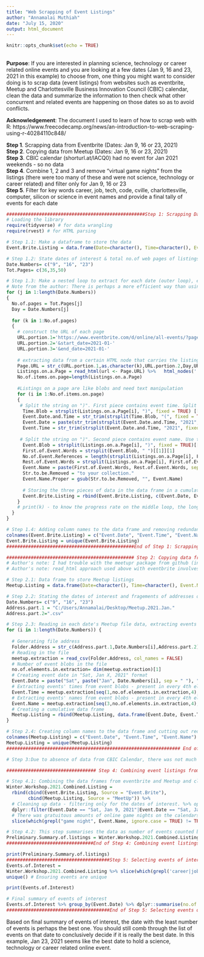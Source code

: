 ```yaml
---
title: "Web Scrapping of Event Listings"
author: "Annamalai Muthiah"
date: "July 15, 2020"
output: html_document
---
```


```r
knitr::opts_chunk$set(echo = TRUE)
```
## 

**Purpose**: If you are interested in planning science, technology or career related online events and you are looking at a few dates (Jan 9, 16 and 23, 2021 in this example) to choose from, one thing you might want to consider doing is to scrap data (event listings) from websites such as eventbrite, Meetup and Charlottesville Business Innovation Council (CBIC) calendar, clean the data and summarize the information to then check what other concurrent and related events are happening on those dates so as to avoid conflicts.

**Acknowledgement**: The document I used to learn of how to scrap web with R:  https://www.freecodecamp.org/news/an-introduction-to-web-scraping-using-r-40284110c848/

**Step 1**. Scrapping data from Eventbrite (Dates: Jan 9, 16 or 23, 2021)<br />
**Step 2**. Copying data from Meetup (Dates: Jan 9, 16 or 23, 2021)<br />
**Step 3**. CBIC calendar (shorturl.at/lACQ0) had no event for Jan 2021 weekends - so no data<br />
**Step 4**. Combine 1, 2 and 3 and remove "virtual game nights" from the listings (there were too many of these and were not science, technology or career related) and filter only for Jan 9, 16 or 23<br /> 
**Step 5**. Filter for key words career, job, tech, code, cville, charlottesville, computer, silicon or science in event names and provide a final tally of events for each date

```r

###################################################Step 1: Scrapping Data from EventBrite ####################
# Loading the library
require(tidyverse) # for data wrangling
require(rvest) # for HTML parsing

# Step 1.1: Make a dataframe to store the data
Event.Brite.Listing = data.frame(Date=character(), Time=character(), Event.Name=character())

# Step 1.2: State dates of interest & total no.of web pages of listings for each date
Date.Numbers= c("9", "16", "23")
Tot.Pages= c(36,35,50)

# Step 1.3: Make a nested loop to extract for each date (outer loop), each page (middle loop) and within each page, all the listings (inner loop). Listings, after extraction, needed a bit of formating before storing in data frame. 
# Note from the author: There is perhaps a more efficient way than using loops. Question might arise why I did not contact eventbrite API. I tried but a reliable API was not available. Instead I used HTML mode examination approach. Though a bit unpredictable, it was successful
for (j in 1:length(Date.Numbers))
{
  No.of.pages = Tot.Pages[j]
  Day = Date.Numbers[j]  
  
  for (k in 1:No.of.pages)
  { 
    # construct the URL of each page
    URL.portion.1='https://www.eventbrite.com/d/online/all-events/?page='
    URL.portion.2='&start_date=2021-01-'
    URL.portion.3='&end_date=2021-01-'
    
    # extracting data from a certain HTML node that carries the listing data
    Page.URL = str_c(URL.portion.1,as.character(k),URL.portion.2,Day,URL.portion.3,Day)
    Listings.on.a.Page = read_html(url <- Page.URL) %>%   html_nodes('.search-event-card-wrapper') %>% html_text() %>% unique()
    No.of.items.on.page=length(Listings.on.a.Page)
    
    #Listings on a page are like blobs and need text manipulation
    for (i in 1:No.of.items.on.page)
    {     
     # Split the string on ")". First piece contains event time. Split it further on "(" and then on year to extract date and time of event separately
      Time.Blob = strsplit(Listings.on.a.Page[i], ")", fixed = TRUE) [[1]][1]
      Event.Date.and.Time = str_trim(strsplit(Time.Blob, "(", fixed = TRUE)[[1]][1]) 
      Event.Date = paste(str_trim(strsplit(Event.Date.and.Time, "2021", fixed=TRUE)[[1]][1]), "2021", sep=" ")
      Event.Time = str_trim(strsplit(Event.Date.and.Time, "2021", fixed = TRUE)[[1]][2])
      
     # Split the string on ")". Second piece contains event name. Use the first word of event name to use as key phrase to parse the blob and use the last piece to construct the event name fully after removing the phrase "to your collection" from the last piece
      Event.Blob = strsplit(Listings.on.a.Page[i], ")", fixed = TRUE)[[1]][2]
      First.of.Event.Words = strsplit(Event.Blob, " ")[[1]][1]
      No.of.Event.References = length(strsplit(Listings.on.a.Page[i], First.of.Event.Words, fixed = TRUE)[[1]])
      Rest.of.Event.Words = strsplit(Listings.on.a.Page[i], First.of.Event.Words, fixed = TRUE)[[1]][No.of.Event.References]
      Event.Name = paste(First.of.Event.Words, Rest.of.Event.Words, sep = "")
      Str.to.be.Removed = "to your collection."
      Event.Name.Proper = gsub(Str.to.be.Removed, "", Event.Name)
      
      # Storing the three pieces of data in the data frame in a cumulative manner
      Event.Brite.Listing = rbind(Event.Brite.Listing, c(Event.Date, Event.Time, Event.Name.Proper))
    }
    # print(k) - to know the progress rate on the middle loop, the longest loop
  }
}

# Step 1.4: Adding column names to the data frame and removing redundancy in data frame through unique() function
colnames(Event.Brite.Listing) = c("Event.Date", "Event.Time", "Event.Name")
Event.Brite.Listing = unique(Event.Brite.Listing)
###############################################End of Step 1: Scrapping Data from EventBrite ####################

############################################### Step 2: Copying data from Meetup ################
# Author's note: I had trouble with the meetupr package from github (installed using remotes::install_github("rladies/meetupr")) that was capable of communicating with Meetup's API. I tried using it but it threw up many errors. I tried solving those error but it was too challenging. Therefore, I gave up.
# Author's note: read_html approach used above with eventbrite involves inspecting html nodes and selecting the correct one. It was not easy to find the nodes to extract the Meetup event details. So I copied the data from the Meetup website, pasted it on to a csv file, read it into R, then formatted the data to extract the event_name, event_date and event_time

# Step 2.1: Data frame to store Meetup listings
Meetup.Listing = data.frame(Date=character(), Time=character(), Event.Name=character())

# Step 2.2: Stating the dates of interest and fragements of addresses of the csv files that contain Meetup event details
Date.Numbers= c("9", "16", "23")
Address.part.1 = "C:/Users/Annamalai/Desktop/Meetup.2021.Jan."
Address.part.2=".csv"

# Step 2.3: Reading in each date's Meetup file data, extracting events' details such as time, date and event name and then storing in the data frame above
for (i in 1:length(Date.Numbers)) {
  
  # Generating file address  
  Folder.Address = str_c(Address.part.1,Date.Numbers[i],Address.part.2)
  # Reading in the file
  meetup.extraction = read_csv(Folder.Address, col_names = FALSE)
  # Number of event blobs in the file
  no.of.elements.in.extraction= dim(meetup.extraction)[1]
  # Creating event date in "Sat, Jan X, 2021" format
  Event.Date = paste("Sat", paste("Jan", Date.Numbers[i], sep = " "), "2021", sep = ", ")
  # Extracting events' times from event blobs - present in every 4th element starting with the first element
  Event.Time = meetup.extraction[seq(1,no.of.elements.in.extraction,4),1]
  # Extracting events' names from event blobs - present in every 4th element starting with the third element
  Event.Name = meetup.extraction[seq(3,no.of.elements.in.extraction,4),1] 
  # Creating a cumulative data frame
  Meetup.Listing = rbind(Meetup.Listing, data.frame(Event.Date, Event.Time, Event.Name))
}

# Step 2.4: Creating column names to the data frame and cutting out redundant rows
colnames(Meetup.Listing) = c("Event.Date", "Event.Time", "Event.Name")
Meetup.Listing = unique(Meetup.Listing)
################################################################ End of Step 2:Copying data from Meetup #################

# Step 3:Due to absence of data from CBIC Calendar, there was not much to do 

################################# Step 4: Combining event listings from Meetup and eventbrite and cleaning up data 

# Step 4.1: Combining the data frames from eventbrite and Meetup and clean-up
Winter.Workshop.2021.Combined.Listing = 
  rbind(cbind(Event.Brite.Listing, Source = "Event.Brite"), 
        cbind(Meetup.Listing, Source = "MeetUp")) %>% 
  # Cleaning up data - filtering only for the dates of interest. %>% operator connects these operations 
  dplyr::filter(Event.Date == "Sat, Jan 9, 2021"|Event.Date == "Sat, Jan 16, 2021"|Event.Date == "Sat, Jan 23, 2021") %>% 
  # There was gratuitous amounts of online game nights on the calendars that have no relevance to our present task. grepl matches the "search word" and slice selects those rows that match
  slice(which(grepl("game night", Event.Name, ignore.case = TRUE) != TRUE))

# Step 4.2: This step summarises the data as number of events counted by date and data source (meet-up or event brite)  
Preliminary.Summary.of.listings = Winter.Workshop.2021.Combined.Listing %>% group_by(Event.Date, Source) %>% dplyr::summarise(no.of.events = n()) %>% spread(Source, no.of.events) # spread function shows the same summary (number of events) with date as row names and source as column names
################################End of Step 4: Combining event listings from meetup and eventbrite and cleaning up data

print(Preliminary.Summary.of.listings)
######################################Step 5: Selecting events of interests and final summary #####################
Events.of.Interest =
Winter.Workshop.2021.Combined.Listing %>% slice(which(grepl('career|job|tech|code|cville|charlottesville|computer|silicon|science', Event.Name, ignore.case = TRUE) == TRUE)) %>% # searching by key words 
unique() # Ensuring events are unique

print(Events.of.Interest)

# Final summary of events of interest
Events.of.Interest %>% group_by(Event.Date) %>% dplyr::summarise(no.of.events = n()) %>% arrange(no.of.events)
######################################End of Step 5: Selecting events of interests and final summary #####################
```

Based on final summary of events of interest, the date with the least number of events is perhaps the best one. You should still comb through the list of events on that date to conclusively decide if it is really the best date. In this example, Jan 23, 2021 seems like the best date to hold a science, technology or career related online event. 
